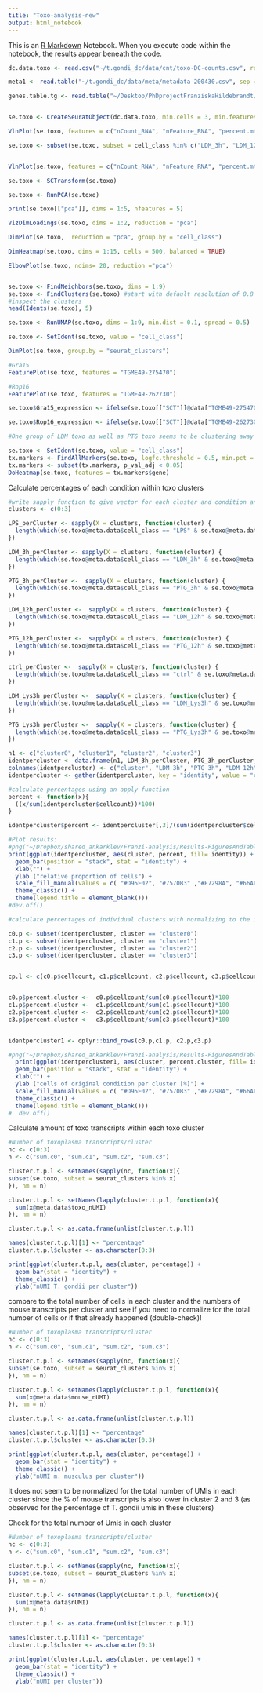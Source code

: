 ```yaml
---
title: "Toxo-analysis-new"
output: html_notebook
---
```


This is an [R Markdown](http://rmarkdown.rstudio.com) Notebook. When you execute code within the notebook, the results appear beneath the code. 



```r

dc.data.toxo <- read.csv("~/t.gondi_dc/data/cnt/toxo-DC-counts.csv", row.names = 1, header = T, check.names = FALSE)

meta1 <- read.table("~/t.gondi_dc/data/meta/metadata-200430.csv", sep = ",", header = T, row.names = 1)

genes.table.tg <- read.table("~/Desktop/PhDprojectFranziskaHildebrandt/TG-DC-Analysis/gene_name_translation_tg.tab", sep = ",", header = T, row.names = 1)


se.toxo <- CreateSeuratObject(dc.data.toxo, min.cells = 3, min.features = 200, project = "DC-TG-FH-T", meta.data = meta1)

VlnPlot(se.toxo, features = c("nCount_RNA", "nFeature_RNA", "percent.mt"), ncol = 3, group.by = "cell_class")

se.toxo <- subset(se.toxo, subset = cell_class %in% c("LDM_3h", "LDM_12h", "PTG_3h", "PTG_12h"))


VlnPlot(se.toxo, features = c("nCount_RNA", "nFeature_RNA", "percent.mt"), ncol = 3, group.by = "cell_class")


```

```r

se.toxo <- SCTransform(se.toxo)

```

```r

se.toxo <- RunPCA(se.toxo)

print(se.toxo[["pca"]], dims = 1:5, nfeatures = 5)

VizDimLoadings(se.toxo, dims = 1:2, reduction = "pca")

DimPlot(se.toxo,  reduction = "pca", group.by = "cell_class")

DimHeatmap(se.toxo, dims = 1:15, cells = 500, balanced = TRUE)

ElbowPlot(se.toxo, ndims= 20, reduction ="pca")


se.toxo <- FindNeighbors(se.toxo, dims = 1:9)
se.toxo <- FindClusters(se.toxo) #start with default resolution of 0.8
#inspect the clusters
head(Idents(se.toxo), 5)

se.toxo <- RunUMAP(se.toxo, dims = 1:9, min.dist = 0.1, spread = 0.5)

se.toxo <- SetIdent(se.toxo, value = "cell_class")

DimPlot(se.toxo, group.by = "seurat_clusters")

#Gra15 
FeaturePlot(se.toxo, features = "TGME49-275470")

#Rop16
FeaturePlot(se.toxo, features = "TGME49-262730")

se.toxo$Gra15_expression <- ifelse(se.toxo[["SCT"]]@data["TGME49-275470", ] > 1, "Gra15+", "Gra15-")

se.toxo$Rop16_expression <- ifelse(se.toxo[["SCT"]]@data["TGME49-262730", ] > 1, "Rop16+", "Rop16-")

#One group of LDM toxo as well as PTG toxo seems to be clustering away from the rest of the cells with toxo : It would be interesting to take these cells and visualise these on the umap for the dc clustering as well as the combined umap for toxo and DCs! and then look if they are in a specific cluster!! 

```

```r

se.toxo <- SetIdent(se.toxo, value = "cell_class")
tx.markers <- FindAllMarkers(se.toxo, logfc.threshold = 0.5, min.pct = 0.25, only.pos = T)
tx.markers <- subset(tx.markers, p_val_adj < 0.05)
DoHeatmap(se.toxo, features = tx.markers$gene)

```
Calculate percentages of each condition within toxo clusters 
```r

#write sapply function to give vector for each cluster and condition and create a dataframe with the information 
clusters <- c(0:3)

LPS_perCluster <- sapply(X = clusters, function(cluster) {
  length(which(se.toxo@meta.data$cell_class == "LPS" & se.toxo@meta.data$seurat_clusters == cluster))
})

LDM_3h_perCluster <- sapply(X = clusters, function(cluster) {
  length(which(se.toxo@meta.data$cell_class == "LDM_3h" & se.toxo@meta.data$seurat_clusters == cluster))
})

PTG_3h_perCluster <-  sapply(X = clusters, function(cluster) {
  length(which(se.toxo@meta.data$cell_class == "PTG_3h" & se.toxo@meta.data$seurat_clusters == cluster))
})

LDM_12h_perCluster <-  sapply(X = clusters, function(cluster) {
  length(which(se.toxo@meta.data$cell_class == "LDM_12h" & se.toxo@meta.data$seurat_clusters == cluster))
})

PTG_12h_perCluster <-  sapply(X = clusters, function(cluster) {
  length(which(se.toxo@meta.data$cell_class == "PTG_12h" & se.toxo@meta.data$seurat_clusters == cluster))
})

ctrl_perCluster <-  sapply(X = clusters, function(cluster) {
  length(which(se.toxo@meta.data$cell_class == "ctrl" & se.toxo@meta.data$seurat_clusters == cluster))
})

LDM_Lys3h_perCluster <-  sapply(X = clusters, function(cluster) {
  length(which(se.toxo@meta.data$cell_class == "LDM_Lys3h" & se.toxo@meta.data$seurat_clusters == cluster))
})

PTG_Lys3h_perCluster <-  sapply(X = clusters, function(cluster) {
  length(which(se.toxo@meta.data$cell_class == "PTG_Lys3h" & se.toxo@meta.data$seurat_clusters == cluster))
})

n1 <- c("cluster0", "cluster1", "cluster2", "cluster3")
identpercluster <- data.frame(n1, LDM_3h_perCluster, PTG_3h_perCluster, LDM_12h_perCluster, PTG_12h_perCluster, ctrl_perCluster, LDM_Lys3h_perCluster, PTG_Lys3h_perCluster, LPS_perCluster)
colnames(identpercluster) <- c("cluster", "LDM 3h", "PTG 3h", "LDM 12h", "PTG 12h", "uninfected", "LDM Lysate", "PTG Lysate", "LPS")
identpercluster <- gather(identpercluster, key = "identity", value = "cellcount", -cluster)

#calculate percentages using an apply function 
percent <- function(x){
  ((x/sum(identpercluster$cellcount))*100)
}

identpercluster$percent <- identpercluster[,3]/(sum(identpercluster$cellcount))*100

#Plot results:
#png("~/Dropbox/shared_ankarklev/Franzi-analysis/Results-FiguresAndTables/originialIDpercluster_percent.png", width = 20, height = 10, unit = "cm", res = 300)
print(ggplot(identpercluster, aes(cluster, percent, fill= identity)) +
  geom_bar(position = "stack", stat = "identity") +
  xlab("") +
  ylab ("relative proportion of cells") + 
  scale_fill_manual(values = c( "#D95F02", "#7570B3" ,"#E7298A", "#66A61E" ,"#E6AB02" ,"#A6761D", "#666666" ,"#1B9E77")) + 
  theme_classic() + 
  theme(legend.title = element_blank()))
#dev.off()

```

```r
#calculate percentages of individual clusters with normalizing to the individual cluster 

c0.p <- subset(identpercluster, cluster == "cluster0")
c1.p <- subset(identpercluster, cluster == "cluster1")
c2.p <- subset(identpercluster, cluster == "cluster2")
c3.p <- subset(identpercluster, cluster == "cluster3")


cp.l <- c(c0.p$cellcount, c1.p$cellcount, c2.p$cellcount, c3.p$cellcount)


c0.p$percent.cluster <-  c0.p$cellcount/sum(c0.p$cellcount)*100
c1.p$percent.cluster <-  c1.p$cellcount/sum(c1.p$cellcount)*100
c2.p$percent.cluster <-  c2.p$cellcount/sum(c2.p$cellcount)*100
c3.p$percent.cluster <-  c3.p$cellcount/sum(c3.p$cellcount)*100


identpercluster1 <- dplyr::bind_rows(c0.p,c1.p, c2.p,c3.p)

#png("~/Dropbox/shared_ankarklev/Franzi-analysis/Results-FiguresAndTables/cellIDpercluster-norm.png", width = 20, height = 10, units = "cm", res = 300) 
  print(ggplot(identpercluster1, aes(cluster, percent.cluster, fill= identity)) +
  geom_bar(position = "stack", stat = "identity") +
  xlab("") +
  ylab ("cells of original condition per cluster [%]") + 
  scale_fill_manual(values = c( "#D95F02", "#7570B3" ,"#E7298A", "#66A61E" ,"#E6AB02" ,"#A6761D", "#666666" ,"#1B9E77")) + 
  theme_classic() + 
  theme(legend.title = element_blank()))
#  dev.off()

```

Calculate amount of toxo transcripts within each toxo cluster 

```r

#Number of toxoplasma transcripts/cluster
nc <- c(0:3)
n <- c("sum.c0", "sum.c1", "sum.c2", "sum.c3")

cluster.t.p.l <- setNames(sapply(nc, function(x){
subset(se.toxo, subset = seurat_clusters %in% x)
}), nm = n)

cluster.t.p.l <- setNames(lapply(cluster.t.p.l, function(x){
  sum(x@meta.data$toxo_nUMI)
}), nm = n) 

cluster.t.p.l <- as.data.frame(unlist(cluster.t.p.l))

names(cluster.t.p.l)[1] <- "percentage"
cluster.t.p.l$cluster <- as.character(0:3)

print(ggplot(cluster.t.p.l, aes(cluster, percentage)) + 
  geom_bar(stat = "identity") + 
  theme_classic() + 
  ylab("nUMI T. gondii per cluster"))

```
compare to the total number of cells in each cluster and the numbers of mouse transcripts per cluster and see if you need to normalize for the total number of cells or if that already happened (double-check)! 

```r

#Number of toxoplasma transcripts/cluster
nc <- c(0:3)
n <- c("sum.c0", "sum.c1", "sum.c2", "sum.c3")

cluster.t.p.l <- setNames(sapply(nc, function(x){
subset(se.toxo, subset = seurat_clusters %in% x)
}), nm = n)

cluster.t.p.l <- setNames(lapply(cluster.t.p.l, function(x){
  sum(x@meta.data$mouse_nUMI)
}), nm = n) 

cluster.t.p.l <- as.data.frame(unlist(cluster.t.p.l))

names(cluster.t.p.l)[1] <- "percentage"
cluster.t.p.l$cluster <- as.character(0:3)

print(ggplot(cluster.t.p.l, aes(cluster, percentage)) + 
  geom_bar(stat = "identity") + 
  theme_classic() + 
  ylab("nUMI m. musculus per cluster"))

```


It does not seem to be normalized for the total number of UMIs in each cluster since the % of mouse transcripts is also lower in cluster 2 and 3 (as observed for the percentage of T. gondii umis in these clusters)

Check for the total number of Umis in each cluster

```r

#Number of toxoplasma transcripts/cluster
nc <- c(0:3)
n <- c("sum.c0", "sum.c1", "sum.c2", "sum.c3")

cluster.t.p.l <- setNames(sapply(nc, function(x){
subset(se.toxo, subset = seurat_clusters %in% x)
}), nm = n)

cluster.t.p.l <- setNames(lapply(cluster.t.p.l, function(x){
  sum(x@meta.data$nUMI)
}), nm = n) 

cluster.t.p.l <- as.data.frame(unlist(cluster.t.p.l))

names(cluster.t.p.l)[1] <- "percentage"
cluster.t.p.l$cluster <- as.character(0:3)

print(ggplot(cluster.t.p.l, aes(cluster, percentage)) + 
  geom_bar(stat = "identity") + 
  theme_classic() + 
  ylab("nUMI per cluster"))

```